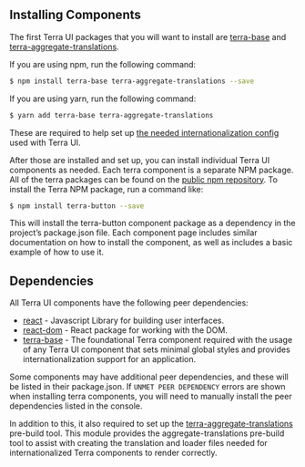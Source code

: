 
## Installing Components

<div className="tui-illustration-grid">
<div className="tui-illustration-grid-col">

The first Terra UI packages that you will want to install are [terra-base](https://engineering.cerner.com/terra-ui/#/components/terra-base/base/base) and [terra-aggregate-translations](https://github.com/cerner/terra-aggregate-translations).

If you are using npm, run the following command:

```bash
$ npm install terra-base terra-aggregate-translations --save
```

If you are using yarn, run the following command:

```bash
$ yarn add terra-base terra-aggregate-translations
```

These are required to help set up [the needed internationalization config](https://engineering.cerner.com/terra-ui/#/getting-started/terra-ui/internationalization/internationalization-intro) used with Terra UI.

After those are installed and set up, you can install individual Terra UI components as needed. Each terra component is a separate NPM package. All of the terra packages can be found on the [public npm repository](https://www.npmjs.com/browse/keyword/Terra). To install the Terra NPM package, run a command like:

```bash
$ npm install terra-button --save
```

This will install the terra-button component package as a dependency in the project’s package.json file. Each component page includes similar documentation on how to install the component, as well as includes a basic example of how to use it.

</div>
<div className="tui-illustration-grid-col tui-illustration-grid-col-illustration">
<CreativeExperimentIcon />
</div>
</div>

## Dependencies

<div className="tui-illustration-grid">
<div className="tui-illustration-grid-col">

All Terra UI components have the following peer dependencies:

- [react](https://reactjs.org/docs/react-api.html#overview) - Javascript Library for building user interfaces.
- [react-dom](https://reactjs.org/docs/react-dom.html#overview) - React package for working with the DOM.
- [terra-base](https://engineering.cerner.com/terra-ui/#/components/terra-base/base/base) - The foundational Terra component required with the usage of any Terra UI component that sets minimal global styles and provides internationalization support for an application.

Some components may have additional peer dependencies, and these will be listed in their package.json. If `UNMET PEER DEPENDENCY` errors are shown when installing terra components, you will need to manually install the peer dependencies listed in the console.

In addition to this, it also required to set up the [terra-aggregate-translations](https://github.com/cerner/terra-aggregate-translations) pre-build tool. This module provides the aggregate-translations pre-build tool to assist with creating the translation and loader files needed for internationalized Terra components to render correctly.

</div>
<div className="tui-illustration-grid-col tui-illustration-grid-col-illustration">
<ProfessorIcon />
</div>
</div>
